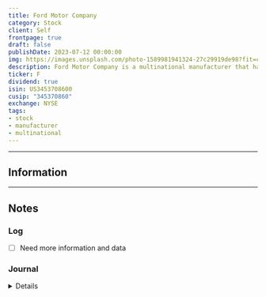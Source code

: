 ```yaml
---
title: Ford Motor Company
category: Stock
client: Self
frontpage: true
draft: false
publishDate: 2023-07-12 00:00:00
img: https://images.unsplash.com/photo-1589981941324-27c29919de98?fit=crop&w=1400&h=700&q=75
description: Ford Motor Company is a multinational manufacturer that has an emphasis on automobiles.
ticker: F
dividend: true
isin: US3453708600
cusip: "345370860"
exchange: NYSE
tags:
- stock
- manufacturer
- multinational
---
```



<MDXLayer title={frontmatter.title} description={frontmatter.description}>
<Widget img={frontmatter.img} skeleton={false}>
<MDXJS>

---

## Information


---

## Notes

### Log

- [ ] Need more information and data


### Journal

<Details data="J1">

#### J1
##### 2023-04-14

Adding $F / Ford into the tracker.

</Details>
</MDXJS>
</Widget>
</MDXLayer>